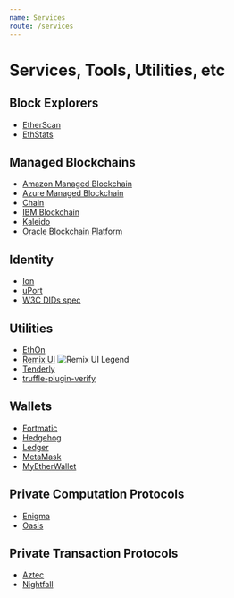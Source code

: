 ```yaml
---
name: Services
route: /services
---
```


# Services, Tools, Utilities, etc

## Block Explorers

- [EtherScan](https://etherscan.io/)
- [EthStats](https://ethstats.io/)

## Managed Blockchains

- [Amazon Managed Blockchain](https://aws.amazon.com/managed-blockchain/)
- [Azure Managed Blockchain](https://azure.microsoft.com/en-us/solutions/blockchain/)
- [Chain](https://chain.com/)
- [IBM Blockchain](https://www.ibm.com/blockchain)
- [Kaleido](https://kaleido.io/)
- [Oracle Blockchain Platform](https://www.oracle.com/cloud/blockchain/)

## Identity

- [Ion](https://github.com/decentralized-identity/ion/)
- [uPort](https://www.uport.me/)
- [W3C DIDs spec](https://w3c-ccg.github.io/did-spec/)

## Utilities

- [EthOn](https://ethon.consensys.net/)
- [Remix UI](http://remix.ethereum.org/#optimize=false&version=soljson-v0.5.1+commit.c8a2cb62.js)
![Remix UI Legend](../static/remix-ui.png)
- [Tenderly](https://tenderly.dev/)
- [truffle-plugin-verify](https://github.com/rkalis/truffle-plugin-verify#readme)

## Wallets

- [Fortmatic](https://fortmatic.com/)
- [Hedgehog](https://hedgehog.audius.co)
- [Ledger](https://www.ledger.com/)
- [MetaMask](https://metamask.io)
- [MyEtherWallet](https://www.myetherwallet.com/)

## Private Computation Protocols

- [Enigma](https://enigma.co/)
- [Oasis](https://www.oasislabs.com/)

## Private Transaction Protocols

- [Aztec](https://www.aztecprotocol.com/)
- [Nightfall](https://github.com/EYBlockchain/nightfall)
